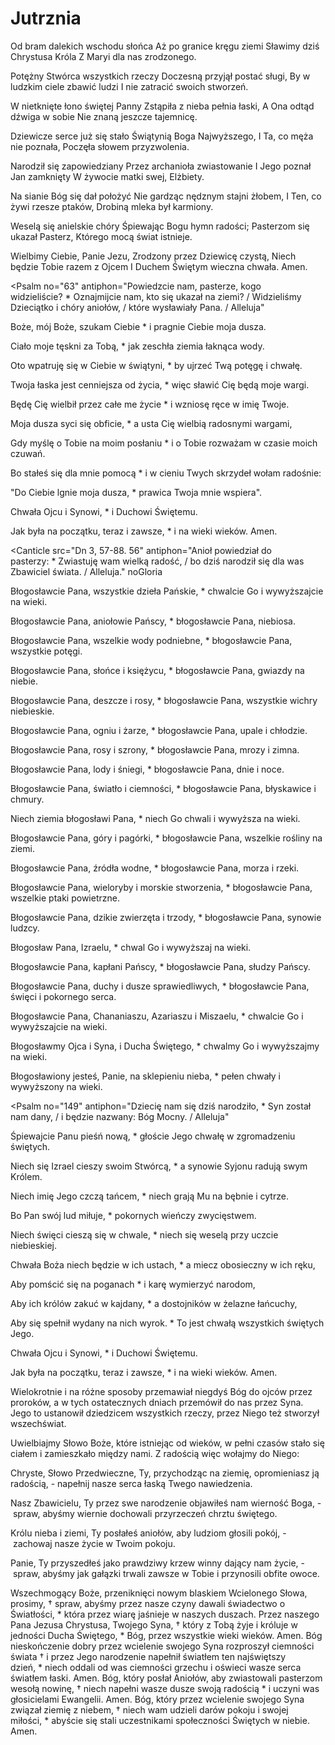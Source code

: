
# Jutrznia

<Opening />

<Hymn>

Od bram dalekich wschodu słońca
Aż po granice kręgu ziemi
Sławimy dziś Chrystusa Króla
Z Maryi dla nas zrodzonego.

Potężny Stwórca wszystkich rzeczy
Doczesną przyjął postać sługi,
By w ludzkim ciele zbawić ludzi
I nie zatracić swoich stworzeń.

W nietknięte łono świętej Panny
Zstąpiła z nieba pełnia łaski,
A Ona odtąd dźwiga w sobie
Nie znaną jeszcze tajemnicę.

Dziewicze serce już się stało
Świątynią Boga Najwyższego,
I Ta, co męża nie poznała,
Poczęła słowem przyzwolenia.

Narodził się zapowiedziany
Przez archanioła zwiastowanie
I Jego poznał Jan zamknięty
W żywocie matki swej, Elżbiety.

Na sianie Bóg się dał położyć
Nie gardząc nędznym stajni żłobem,
I Ten, co żywi rzesze ptaków,
Drobiną mleka był karmiony.

Weselą się anielskie chóry
Śpiewając Bogu hymn radości;
Pasterzom się ukazał Pasterz,
Którego mocą świat istnieje.

Wielbimy Ciebie, Panie Jezu,
Zrodzony przez Dziewicę czystą,
Niech będzie Tobie razem z Ojcem
I Duchem Świętym wieczna chwała. Amen.

</Hymn>

<Psalm
  no="63"
  antiphon="Powiedzcie nam, pasterze, kogo widzieliście? * Oznajmijcie nam, kto się ukazał na ziemi? / Widzieliśmy Dzieciątko i chóry aniołów, / które wysławiały Pana. / Alleluja"
>

Boże, mój Boże, szukam Ciebie \*
i pragnie Ciebie moja dusza.

Ciało moje tęskni za Tobą, \*
jak zeschła ziemia łaknąca wody.

Oto wpatruję się w Ciebie w świątyni, \*
by ujrzeć Twą potęgę i chwałę.

Twoja łaska jest cenniejsza od życia, \*
więc sławić Cię będą moje wargi.

Będę Cię wielbił przez całe me życie \*
i wzniosę ręce w imię Twoje.

Moja dusza syci się obficie, \*
a usta Cię wielbią radosnymi wargami,

Gdy myślę o Tobie na moim posłaniu \*
i o Tobie rozważam w czasie moich czuwań.

Bo stałeś się dla mnie pomocą \*
i w cieniu Twych skrzydeł wołam radośnie:

"Do Ciebie lgnie moja dusza, \*
prawica Twoja mnie wspiera".

Chwała Ojcu i Synowi, \*
i Duchowi Świętemu.

Jak była na początku, teraz i zawsze, \*
i na wieki wieków. Amen.

</Psalm>

<Canticle
  src="Dn 3, 57-88. 56"
  antiphon="Anioł powiedział do pasterzy: * Zwiastuję wam wielką radość, / bo dziś narodził się dla was Zbawiciel świata. / Alleluja."
  noGloria
>

Błogosławcie Pana, wszystkie dzieła Pańskie, \*
chwalcie Go i wywyższajcie na wieki.

Błogosławcie Pana, aniołowie Pańscy, \*
błogosławcie Pana, niebiosa.

Błogosławcie Pana, wszelkie wody podniebne, \*
błogosławcie Pana, wszystkie potęgi.

Błogosławcie Pana, słońce i księżycu, \*
błogosławcie Pana, gwiazdy na niebie.

Błogosławcie Pana, deszcze i rosy, \*
błogosławcie Pana, wszystkie wichry niebieskie.

Błogosławcie Pana, ogniu i żarze, \*
błogosławcie Pana, upale i chłodzie.

Błogosławcie Pana, rosy i szrony, \*
błogosławcie Pana, mrozy i zimna.

Błogosławcie Pana, lody i śniegi, \*
błogosławcie Pana, dnie i noce.

Błogosławcie Pana, światło i ciemności, \*
błogosławcie Pana, błyskawice i chmury.

Niech ziemia błogosławi Pana, \*
niech Go chwali i wywyższa na wieki.

Błogosławcie Pana, góry i pagórki, \*
błogosławcie Pana, wszelkie rośliny na ziemi.

Błogosławcie Pana, źródła wodne, \*
błogosławcie Pana, morza i rzeki.

Błogosławcie Pana, wieloryby i morskie stworzenia, \*
błogosławcie Pana, wszelkie ptaki powietrzne.

Błogosławcie Pana, dzikie zwierzęta i trzody, \*
błogosławcie Pana, synowie ludzcy.

Błogosław Pana, Izraelu, \*
chwal Go i wywyższaj na wieki.

Błogosławcie Pana, kapłani Pańscy, \*
błogosławcie Pana, słudzy Pańscy.

Błogosławcie Pana, duchy i dusze sprawiedliwych, \*
błogosławcie Pana, święci i pokornego serca.

Błogosławcie Pana, Chananiaszu, Azariaszu i Miszaelu, \*
chwalcie Go i wywyższajcie na wieki.

Błogosławmy Ojca i Syna, i Ducha Świętego, \*
chwalmy Go i wywyższajmy na wieki.

Błogosławiony jesteś, Panie, na sklepieniu nieba, \*
pełen chwały i wywyższony na wieki.

</Canticle>

<Psalm
  no="149"
  antiphon="Dziecię nam się dziś narodziło, * Syn został nam dany, / i będzie nazwany: Bóg Mocny. / Alleluja"
>

Śpiewajcie Panu pieśń nową, \*
głoście Jego chwałę w zgromadzeniu świętych.

Niech się Izrael cieszy swoim Stwórcą, \*
a synowie Syjonu radują swym Królem.

Niech imię Jego czczą tańcem, \*
niech grają Mu na bębnie i cytrze.

Bo Pan swój lud miłuje, \*
pokornych wieńczy zwycięstwem.

Niech święci cieszą się w chwale, \*
niech się weselą przy uczcie niebieskiej.

Chwała Boża niech będzie w ich ustach, \*
a miecz obosieczny w ich ręku,

Aby pomścić się na poganach \*
i karę wymierzyć narodom,

Aby ich królów zakuć w kajdany, \*
a dostojników w żelazne łańcuchy,

Aby się spełnił wydany na nich wyrok. \*
To jest chwałą wszystkich świętych Jego.

Chwała Ojcu i Synowi, \*
i Duchowi Świętemu.

Jak była na początku, teraz i zawsze, \*
i na wieki wieków. Amen.

</Psalm>

<Reading src="Hbr 1, 1-2">
  Wielokrotnie i na różne sposoby przemawiał niegdyś Bóg do ojców przez
  proroków, a w tych ostatecznych dniach przemówił do nas przez Syna. Jego to
  ustanowił dziedzicem wszystkich rzeczy, przez Niego też stworzył wszechświat.
</Reading>

<Responsory
  a="Pan okazał swoje zbawienie."
  b="Alleluja, alleluja."
  c="Na oczach narodów objawił sprawiedliwość swoją."
/>

<Benedictus antiphon="Chwała na wysokościach Bogu, * a na ziemi pokój ludziom, których umiłował. / Alleluja." />

<Intercessions response="Głośmy z weselem: Bóg jest między nami.">

Uwielbiajmy Słowo Boże, które istniejąc od wieków, w pełni czasów stało się ciałem i zamieszkało między nami. Z radością więc wołajmy do Niego:

Chryste, Słowo Przedwieczne, Ty, przychodząc na ziemię, opromieniasz ją radością,
- napełnij nasze serca łaską Twego nawiedzenia.

Nasz Zbawicielu, Ty przez swe narodzenie objawiłeś nam wierność Boga,
- spraw, abyśmy wiernie dochowali przyrzeczeń chrztu świętego.

Królu nieba i ziemi, Ty posłałeś aniołów, aby ludziom głosili pokój,
- zachowaj nasze życie w Twoim pokoju.

Panie, Ty przyszedłeś jako prawdziwy krzew winny dający nam życie,
- spraw, abyśmy jak gałązki trwali zawsze w Tobie i przynosili obfite owoce.

</Intercessions>

<Prayer>
  Wszechmogący Boże, przeniknięci nowym blaskiem Wcielonego Słowa,
  prosimy, † spraw, abyśmy przez nasze czyny dawali świadectwo o
  Światłości, * która przez wiarę jaśnieje w naszych duszach. Przez naszego Pana
  Jezusa Chrystusa, Twojego Syna, † który z Tobą żyje i króluje w jedności Ducha
  Świętego, * Bóg, przez wszystkie wieki wieków. Amen.
</Prayer>

<Dismissal>
  <K>
    Bóg nieskończenie dobry przez wcielenie swojego Syna rozproszył ciemności
    świata † i przez Jego narodzenie napełnił światłem ten najświętszy
    dzień, * niech oddali od was ciemności grzechu i oświeci wasze serca
    światłem łaski.
  </K>
  <W>Amen.</W>
  <K>
    Bóg, który posłał Aniołów, aby zwiastowali pasterzom wesołą nowinę, † niech
    napełni wasze dusze swoją radością * i uczyni was głosicielami Ewangelii.
  </K>
  <W>Amen.</W>
  <K>
    Bóg, który przez wcielenie swojego Syna związał ziemię z niebem, † niech wam
    udzieli darów pokoju i swojej miłości, * abyście się stali uczestnikami
    społeczności Świętych w niebie.
  </K>
  <W>Amen.</W>
</Dismissal>
